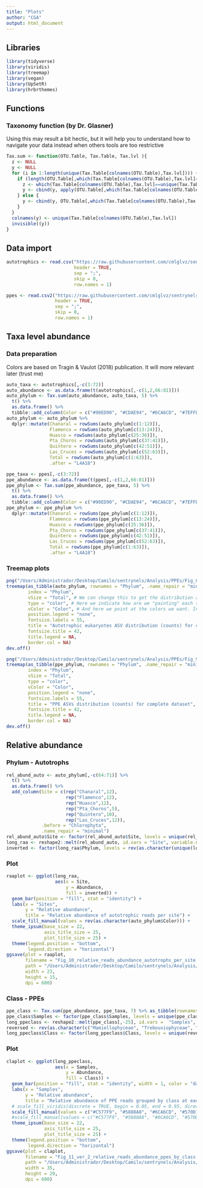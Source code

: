 ```yaml
---
title: "Plots"
author: "CGA"
output: html_document
---
```


## Libraries

```r
library(tidyverse)
library(viridis)
library(treemap)
library(vegan)
library(UpSetR)
library(hrbrthemes)
```

## Functions

### Taxonomy function (by Dr. Glasner)

Using this may result a bit hectic, but it will help you to understand how to navigate your data instead when others tools are too restrictive

```r
Tax.sum <- function(OTU.Table, Tax.Table, Tax.lvl ){
  z <- NULL
  y <- NULL
  for (i in 1:length(unique(Tax.Table[colnames(OTU.Table),Tax.lvl]))) {
    if (length(OTU.Table[,which(Tax.Table[colnames(OTU.Table),Tax.lvl]==unique(Tax.Table[colnames(OTU.Table),Tax.lvl])[i])])!=length(rownames(OTU.Table))) {
      z <- which(Tax.Table[colnames(OTU.Table),Tax.lvl]==unique(Tax.Table[colnames(OTU.Table),Tax.lvl])[i])
      y <- cbind(y, apply(OTU.Table[,which(Tax.Table[colnames(OTU.Table),Tax.lvl]==unique(Tax.Table[colnames(OTU.Table),Tax.lvl])[i])], 1, function(x) sum(x)))
    } else {
      y <- cbind(y, OTU.Table[,which(Tax.Table[colnames(OTU.Table),Tax.lvl]==unique(Tax.Table[colnames(OTU.Table),Tax.lvl])[i])])
    }
  }
  colnames(y) <- unique(Tax.Table[colnames(OTU.Table),Tax.lvl])
  invisible((y))
}
```

## Data import

```r
autotrophics <- read.csv("https://raw.githubusercontent.com/cmlglvz/sentrynels/main/Data/PPE/Autotrophic_eukaryotes_ASV.csv", 
                         header = TRUE, 
                         sep = ";", 
                         skip = 0, 
                         row.names = 1)

ppes <- read.csv2("https://raw.githubusercontent.com/cmlglvz/sentrynels/main/Data/PPE/PPEs_ASV_table.csv", 
                  header = TRUE, 
                  sep = ";", 
                  skip = 0,
                  row.names = 1)
```

## Taxa level abundance

### Data preparation

Colors are based on Tragin & Vaulot (2018) publication. It will more relevant later (trust me)

```r
auto_taxa <- autotrophics[,-c(3:72)]
auto_abundance <- as.data.frame(t(autotrophics[,-c(1,2,66:81)]))
auto_phylum <- Tax.sum(auto_abundance, auto_taxa, 5) %>% 
  t() %>% 
  as.data.frame() %>% 
  tibble::add_column(Color = c("#90ED90", "#CDAE94", "#6CA6CD", "#7EFFD3", "#C577F9", "#F9A555", "#2E4756"))
auto_phylum <- auto_phylum %>%
  dplyr::mutate(Chanaral = rowSums(auto_phylum[c(1:12)]),
                Flamenco = rowSums(auto_phylum[c(13:24)]), 
                Huasco = rowSums(auto_phylum[c(25:36)]), 
                Pta_Choros = rowSums(auto_phylum[c(37:41)]),
                Quintero = rowSums(auto_phylum[c(42:51)]),
                Las_Cruces = rowSums(auto_phylum[c(52:63)]),
                Total = rowSums(auto_phylum[c(1:63)]), 
                .after = "L4A18")

ppe_taxa <- ppes[,-c(3:72)]
ppe_abundance <- as.data.frame(t(ppes[,-c(1,2,66:81)]))
ppe_phylum <- Tax.sum(ppe_abundance, ppe_taxa, 5) %>% 
  t() %>% 
  as.data.frame() %>% 
  tibble::add_column(Color = c("#90ED90", "#CDAE94", "#6CA6CD", "#7EFFD3", "#C577F9", "#2E4756"))
ppe_phylum <- ppe_phylum %>%
  dplyr::mutate(Chanaral = rowSums(ppe_phylum[c(1:12)]),
                Flamenco = rowSums(ppe_phylum[c(13:24)]), 
                Huasco = rowSums(ppe_phylum[c(25:36)]), 
                Pta_Choros = rowSums(ppe_phylum[c(37:41)]),
                Quintero = rowSums(ppe_phylum[c(42:51)]),
                Las_Cruces = rowSums(ppe_phylum[c(52:63)]),
                Total = rowSums(ppe_phylum[c(1:63)]), 
                .after = "L4A18")
```

### Treemap plots

```r
png("/Users/Administrador/Desktop/Camilo/sentrynels/Analysis/PPEs/Fig_8_treemap_autotrophic_ASV_all_sites.png", width = 23, height = 18, units = "in", res = 600)
treemap(as_tibble(auto_phylum, rownames = "Phylum", .name_repair = "minimal"), # by doing this we avoid problems related to using row names as "Index"
        index = "Phylum", 
        vSize = "Total", # We can change this to get the distribution at each site
        type = "color", # Here we indicate how are we "painting" each section
        vColor = "Color", # And here we point at the colors we want. In this case we tell the function to look at the column we previously added with the colors  from the article
        position.legend = "none", 
        fontsize.labels = 55, 
        title = "Autotrophic eukaryotes ASV distribution (counts) for complete dataset", 
        fontsize.title = 42, 
        title.legend = NA, 
        border.col = NA)
dev.off()
```

```r
png("/Users/Administrador/Desktop/Camilo/sentrynels/Analysis/PPEs/Fig_9_treemap_PPE_ASV_all_sites.png", width = 23, height = 18, units = "in", res = 600)
treemap(as_tibble(ppe_phylum, rownames = "Phylum", .name_repair = "minimal"), 
        index = "Phylum", 
        vSize = "Total", 
        type = "color", 
        vColor = "Color", 
        position.legend = "none", 
        fontsize.labels = 55, 
        title = "PPE ASVs distribution (counts) for complete dataset", 
        fontsize.title = 42, 
        title.legend = NA, 
        border.col = NA)
dev.off()
```

## Relative abundance

### Phylum - Autotrophs

```r
rel_abund_auto <- auto_phylum[,-c(64:71)] %>% 
  t() %>% 
  as.data.frame() %>% 
  add_column(Site = c(rep("Chanaral",12), 
                      rep("Flamenco",12), 
                      rep("Huasco",12),
                      rep("Pta_Choros",5),
                      rep("Quintero",10),
                      rep("Las_Cruces",12)), 
             .before = "Chlorophyta", 
             .name_repair = "minimal")
rel_abund_auto$Site <- factor(rel_abund_auto$Site, levels = unique(rel_abund_auto$Site))
long_raa <- reshape2::melt(rel_abund_auto, id.vars = "Site", variable.name = "Phylum") %>% dplyr::rename(Abundance = value)
inverted <- factor(long_raa$Phylum, levels = rev(as.character(unique(long_raa$Phylum))))
```

### Plot

```r
raaplot <- ggplot(long_raa,
                  aes(x = Site,
                      y = Abundance,
                      fill = inverted)) + 
  geom_bar(position = "fill", stat = "identity") + 
  labs(x = "Sites", 
       y = "Relative abundance", 
       title = "Relative abundance of autotrophic reads per site") + 
  scale_fill_manual(values = rev(as.character(auto_phylum$Color))) + 
  theme_ipsum(base_size = 22, 
              axis_title_size = 25, 
              plot_title_size = 25) + 
  theme(legend.position = "bottom", 
        legend.direction = "horizontal")
ggsave(plot = raaplot, 
       filename = "Fig_10_relative_reads_abundance_autotrophs_per_site.png", 
       path = "/Users/Administrador/Desktop/Camilo/sentrynels/Analysis/PPEs/", 
       width = 23, 
       height = 15, 
       dpi = 600)
```

### Class - PPEs

```r
ppe_class <- Tax.sum(ppe_abundance, ppe_taxa, 7) %>% as_tibble(rownames = "Samples", .name_repair = "minimal")
ppe_class$Samples <- factor(ppe_class$Samples, levels = unique(ppe_class$Samples))
long_ppeclass <- reshape2::melt(ppe_class[,-25], id.vars =  "Samples", variable.name = "Class") %>% rename(Abundance = value)
reversed <- rev(as.character(c("Mamiellophyceae", "Trebouxiophyceae", "Chlorodendrophyceae", "Chloropicophyceae", "Pyramimonadophyceae", "Prasino-Clade-9", "Chlorophyceae", "Nephroselmidophyceae", "Prasino-Clade-VIII", "Coscinodiscophyceae", "Pelagophyceae", "Mediophyceae", "Chrysophyceae", "Bolidophyceae", "Bacillariophyceae", "Dictyochophyceae", "MOCH-3", "MOCH-5", "MOCH-2", "MOCH-1", "Xanthophyceae", "MOCH-4", "Prymnesiophyceae", "Haptophyta_Clade_HAP3", "Haptophyta_Clade_HAP5", "Haptophyta_Clade_HAP4", "Cryptophyceae", "Cryptophyceae:nucl", "Kathablepharidea")))
long_ppeclass$Class <- factor(long_ppeclass$Class, levels = unique(reversed))
```

### Plot

```r
claplot <- ggplot(long_ppeclass,
                  aes(x = Samples,
                      y = Abundance,
                      fill = Class)) + 
  geom_bar(position = "fill", stat = "identity", width = 1, color = "darkgrey") + 
  labs(x = "Samples", 
       y = "Relative abundance", 
       title = "Relative abundance of PPE reads grouped by class at each sample") + 
  # scale_fill_viridis(discrete = TRUE, begin = 0.05, end = 0.95, direction = -1, option = "turbo", alpha = 0.7) + 
  scale_fill_manual(values = c("#C577F9", "#5888A8", "#6CA6CD", "#570D16", "#6D101B", "#981626", "#C41D31", "#4E433A", "#564A40", "#5F5146", "#69594D", "#736255", "#8C7766", "#9A8370", "#A9907B", "#BA9E87", "#CDAE94", "#D2B59E", "#D6BDA7", "#DBC4B1", "#274127", "#345634", "#416C41", "#4F814F", "#5C975C", "#69AC69", "#76C276", "#83D783", "#90ED90")) + 
  #scale_fill_manual(values = c("#C577F9", "#5888A8", "#6CA6CD", "#570D16", "#6D101B", "#981626", "#C41D31", "#4E433A", "#564A40", "#5F5146", "#69594D", "#736255", "#8C7766", "#9A8370", "#A9907B", "#BA9E87", "#CDAE94", "#D2B59E", "#D6BDA7", "#DBC4B1", "#DFCBBB", "#E4D3C5", "#E8DACE", "#EDE2D8", "#F1E9E2", "#F6F1ED", "#FBF9F7", "#274127", "#345634", "#416C41", "#4F814F", "#5C975C", "#69AC69", "#76C276", "#83D783", "#90ED90", "#A3F0A3", "#BFF5BF")) + 
  theme_ipsum(base_size = 22, 
              axis_title_size = 25, 
              plot_title_size = 25) + 
  theme(legend.position = "bottom", 
        legend.direction = "horizontal")
ggsave(plot = claplot, 
       filename = "Fig_11_ver_2_relative_reads_abundance_ppes_by_class.png", 
       path = "/Users/Administrador/Desktop/Camilo/sentrynels/Analysis/PPEs/", 
       width = 35, 
       height = 20, 
       dpi = 600)
```

